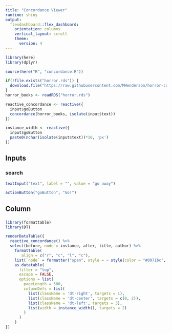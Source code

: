 ```yaml
---
title: "Concordance Viewer"
runtime: shiny
output:
  flexdashboard::flex_dashboard:
    orientation: columns
    vertical_layout: scroll
    theme: 
      version: 4
---
```


```r
library(here)
library(dplyr)

source(here("R", "concordance.R"))

if(!file.exists("horror.rds")) {
  download.file("https://raw.githubusercontent.com/MHenderson/horror-corpus/master/data/horror.rds", destfile = "horror.rds")
}
horror_books <- readRDS("horror.rds")

reactive_concordance <- reactive({
  input$goButton
  concordance(horror_books, isolate(input$text))
})

instance_width <- reactive({
  input$goButton
  paste0(nchar(isolate(input$text))*10, 'px')
})
```

## Inputs {.sidebar}

### search

```r
textInput("text", label = "", value = "go away")
```

```r
actionButton("goButton", "Go!")
```

## Column {data-width=900}

###

```r
library(formattable)
library(DT)

renderDataTable({
  reactive_concordance() %>%
  select(before, node = instance, after, title, author) %>%
    formattable(
       align = c("r", "c", "l", "c"),
    list(`node` = formatter("span", style = ~ style(color = "#0071bc", font.weight = "bold")))) %>%
    as.datatable(
      filter = "top",
      escape = FALSE,
      options = list(
        pageLength = 500,
        columnDefs = list(
          list(className = 'dt-right', targets = 1),
          list(className = 'dt-center', targets = c(0, 2)),
          list(className = 'dt-left', targets = 3),
          list(width = instance_width(), targets = 2)
        )
      )
    )
})
```

